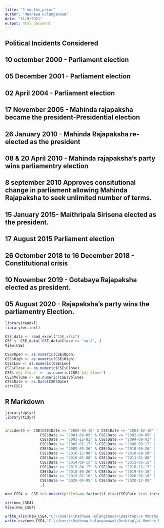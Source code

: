 ```yaml
---
title: "4 months_prior"
author: "Madhawa Hulangamuwa"
date: "11/9/2021"
output: html_document
---
```


## Political Incidents Considered

## 10 octomber 2000 - Parliament election
## 05 December 2001 - Parliament election
## 02 April 2004 - Parliament election
## 17 November 2005 - Mahinda rajapaksha became the president-Presidential election
## 26 January 2010 - Mahinda Rajapaksha re-elected as the president
## 08 & 20 April 2010 - Mahinda rajapaksha's party wins parliamentry election
## 8 september 2010 Approves consitutional change in parliament allowing Mahinda Rajapaksha to seek unlimited number of terms.
## 15 January 2015- Maithripala Sirisena elected as the president.
## 17 August 2015 Parliament election 
## 26 Octomber 2018 to 16 December 2018 - Constitutional crisis 
## 10 November 2019 - Gotabaya Rajapaksha elected as president.
## 05 August 2020 - Rajapaksha's party wins the parliamentry Election.

```r

library(readxl)
library(writexl)

CSE_data <- read_excel("CSE.xlsx")
CSE <- CSE_data[!CSE_data$Close == "null", ]
View(CSE)

CSE$Open <- as.numeric(CSE$Open)
CSE$High <- as.numeric(CSE$High)
CSE$Low <- as.numeric(CSE$Low)
CSE$Close <- as.numeric(CSE$Close)
CSE$`Adj Close` <- as.numeric(CSE$`Adj Close`)
CSE$Volume <- as.numeric(CSE$Volume)
CSE$Date <- as.Date(CSE$Date)
str(CSE)

```

## R Markdown


```r

library(dplyr)
library(tidyr)


incident4 <- CSE[CSE$Date >= "2000-06-10" & CSE$Date <= "2001-02-10" | 
                CSE$Date >= "2001-08-05" & CSE$Date <= "2002-04-05" |
                CSE$Date >= "2003-12-02" & CSE$Date <= "2004-08-02" |
                CSE$Date >= "2005-07-17" & CSE$Date <= "2006-03-17" |
                CSE$Date >= "2009-09-26" & CSE$Date <= "2010-05-26" |
                CSE$Date >= "2010-12-08" & CSE$Date <= "2010-08-20" |
                CSE$Date >= "2010-05-08" & CSE$Date <= "2011-01-08" |
                CSE$Date >= "2014-09-15" & CSE$Date <= "2015-05-15" |
                CSE$Date >= "2015-04-17" & CSE$Date <= "2016-12-17" |
                CSE$Date >= "2018-06-26" & CSE$Date <= "2019-04-16" |
                CSE$Date >= "2019-07-10" & CSE$Date <= "2020-03-10" |
                CSE$Date >= "2020-04-05" & CSE$Date <= "2020-12-05"
                ,]

new_CSE4 <- CSE %>% mutate(pltInf=as.factor(if_else(CSE$Date %in% incident4$Date, 1, 0)))

str(new_CSE4)
View(new_CSE4)

```




```r

write_xlsx(new_CSE4,"C:\\Users\\Madhawa Hulangamuwa\\Desktop\\4 Months Prior//Data.xlsx")
write.csv(new_CSE4,"C:\\Users\\Madhawa Hulangamuwa\\Desktop\\4 Months Prior//Data.csv", row.names = FALSE)



```


